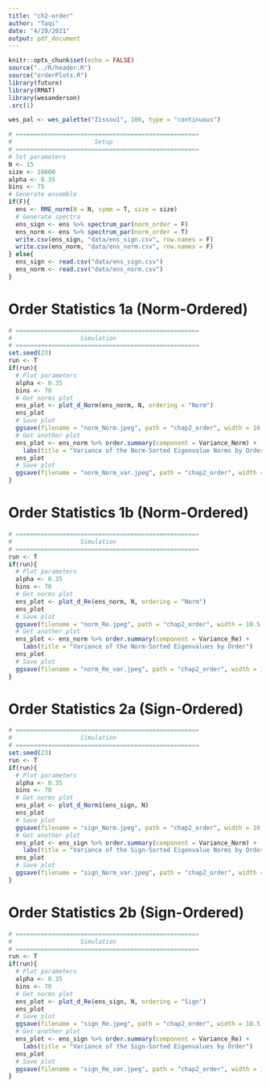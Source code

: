 ```yaml
---
title: "ch2-order"
author: "Taqi"
date: "4/29/2021"
output: pdf_document
---
```


```r
knitr::opts_chunk$set(echo = FALSE)
source("../R/header.R")
source("orderPlots.R")
library(future)
library(RMAT)
library(wesanderson)
.src(1)
```

```r
wes_pal <- wes_palette("Zissou1", 100, type = "continuous")
```

```r
# ===================================================
#                       Setup
# ===================================================
# Set parameters
N <- 15
size <- 10000
alpha <- 0.35
bins <- 75
# Generate ensemble
if(F){
  ens <- RME_norm(N = N, symm = T, size = size)
  # Generate spectra
  ens_sign <- ens %>% spectrum_par(norm_order = F)
  ens_norm <- ens %>% spectrum_par(norm_order = T)
  write.csv(ens_sign, "data/ens_sign.csv", row.names = F)
  write.csv(ens_norm, "data/ens_norm.csv", row.names = F)
} else{
  ens_sign <- read.csv("data/ens_sign.csv")
  ens_norm <- read.csv("data/ens_norm.csv")
}
```

# Order Statistics 1a (Norm-Ordered)

```r
# ===================================================
#                   Simulation
# ===================================================
set.seed(23)
run <- T
if(run){
  # Plot parameters
  alpha <- 0.35
  bins <- 70
  # Get norms plot
  ens_plot <- plot_d_Norm(ens_norm, N, ordering = "Norm")
  ens_plot
  # Save plot
  ggsave(filename = "norm_Norm.jpeg", path = "chap2_order", width = 10.5, height = 5)
  # Get another plot
  ens_plot <- ens_norm %>% order.summary(component = Variance_Norm) +
    labs(title = "Variance of the Norm-Sorted Eigenvalue Norms by Order")
  ens_plot
  # Save plot
  ggsave(filename = "norm_Norm_var.jpeg", path = "chap2_order", width = 10.5, height = 5)
}
```

# Order Statistics 1b (Norm-Ordered)

```r
# ===================================================
#                   Simulation
# ===================================================
run <- T
if(run){
  # Plot parameters
  alpha <- 0.35
  bins <- 70
  # Get norms plot
  ens_plot <- plot_d_Re(ens_norm, N, ordering = "Norm")
  ens_plot
  # Save plot
  ggsave(filename = "norm_Re.jpeg", path = "chap2_order", width = 10.5, height = 5)
  # Get another plot
  ens_plot <- ens_norm %>% order.summary(component = Variance_Re) +
    labs(title = "Variance of the Norm-Sorted Eigenvalues by Order")
  ens_plot
  # Save plot
  ggsave(filename = "norm_Re_var.jpeg", path = "chap2_order", width = 10.5, height = 5)
}
```

# Order Statistics 2a (Sign-Ordered)

```r
# ===================================================
#                   Simulation
# ===================================================
set.seed(23)
run <- T
if(run){
  # Plot parameters
  alpha <- 0.35
  bins <- 70
  # Get norms plot
  ens_plot <- plot_d_Norm1(ens_sign, N)
  ens_plot
  # Save plot
  ggsave(filename = "sign_Norm.jpeg", path = "chap2_order", width = 10.5, height = 5)
  # Get another plot
  ens_plot <- ens_sign %>% order.summary(component = Variance_Norm) +
    labs(title = "Variance of the Sign-Sorted Eigenvalue Norms by Order")
  ens_plot
  # Save plot
  ggsave(filename = "sign_Norm_var.jpeg", path = "chap2_order", width = 10.5, height = 5)
}
```

# Order Statistics 2b (Sign-Ordered)

```r
# ===================================================
#                   Simulation
# ===================================================
run <- T
if(run){
  # Plot parameters
  alpha <- 0.35
  bins <- 70
  # Get norms plot
  ens_plot <- plot_d_Re(ens_sign, N, ordering = "Sign")
  ens_plot
  # Save plot
  ggsave(filename = "sign_Re.jpeg", path = "chap2_order", width = 10.5, height = 5)
  # Get another plot
  ens_plot <- ens_sign %>% order.summary(component = Variance_Re) +
    labs(title = "Variance of the Sign-Sorted Eigenvalues by Order")
  ens_plot
  # Save plot
  ggsave(filename = "sign_Re_var.jpeg", path = "chap2_order", width = 10.5, height = 5)
}
```


